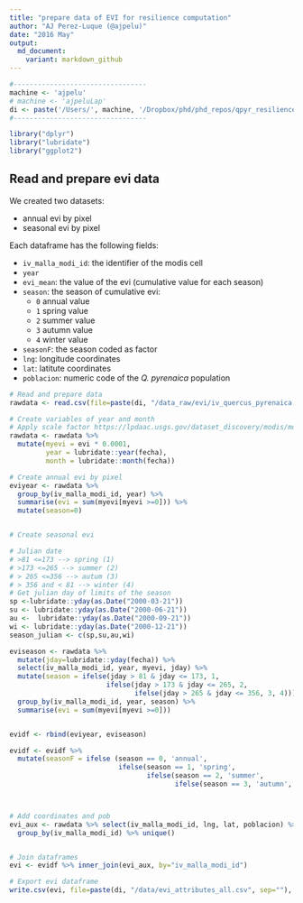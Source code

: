 ```yaml
---
title: "prepare data of EVI for resilience computation"
author: "AJ Perez-Luque (@ajpelu)"
date: "2016 May"
output:  
  md_document:
    variant: markdown_github
---
```

  
  
```r
#---------------------------------
machine <- 'ajpelu'
# machine <- 'ajpeluLap'
di <- paste('/Users/', machine, '/Dropbox/phd/phd_repos/qpyr_resilience', sep='')
#---------------------------------
```

```r
library("dplyr")
library("lubridate")
library("ggplot2")
```

## Read and prepare evi data

We created two datasets: 

* annual evi by pixel
* seasonal evi by pixel 

Each dataframe has the following fields: 

* `iv_malla_modi_id`: the identifier of the modis cell
* `year`
* `evi_mean`: the value of the evi (cumulative value for each season)
* `season`: the season of cumulative evi:
  * `0` annual value
  * `1` spring value
  * `2` summer value 
  * `3` autumn value 
  * `4` winter value 
* `seasonF`: the season coded as factor 
* `lng`: longitude coordinates
* `lat`: latitute coordinates 
* `poblacion`: numeric code of the *Q. pyrenaica* population 
  

```r
# Read and prepare data
rawdata <- read.csv(file=paste(di, "/data_raw/evi/iv_quercus_pyrenaica.csv", sep= ""), header = TRUE, sep = ',')

# Create variables of year and month 
# Apply scale factor https://lpdaac.usgs.gov/dataset_discovery/modis/modis_products_table/mod13q1 
rawdata <- rawdata %>% 
  mutate(myevi = evi * 0.0001,
         year = lubridate::year(fecha),
         month = lubridate::month(fecha))

# Create annual evi by pixel 
eviyear <- rawdata %>% 
  group_by(iv_malla_modi_id, year) %>%
  summarise(evi = sum(myevi[myevi >=0])) %>%
  mutate(season=0)


# Create seasonal evi 

# Julian date 
# >81 <=173 --> spring (1)
# >173 <=265 --> summer (2)
# > 265 <=356 --> autum (3)
# > 356 and < 81 --> winter (4)
# Get julian day of limits of the season
sp <-lubridate::yday(as.Date("2000-03-21"))
su <- lubridate::yday(as.Date("2000-06-21"))
au <-  lubridate::yday(as.Date("2000-09-21"))
wi <- lubridate::yday(as.Date("2000-12-21"))
season_julian <- c(sp,su,au,wi)

eviseason <- rawdata %>%
  mutate(jday=lubridate::yday(fecha)) %>%
  select(iv_malla_modi_id, year, myevi, jday) %>% 
  mutate(season = ifelse(jday > 81 & jday <= 173, 1,
                        ifelse(jday > 173 & jday <= 265, 2, 
                               ifelse(jday > 265 & jday <= 356, 3, 4)))) %>%
  group_by(iv_malla_modi_id, year, season) %>%
  summarise(evi = sum(myevi[myevi >=0]))


evidf <- rbind(eviyear, eviseason)

evidf <- evidf %>% 
  mutate(seasonF = ifelse (season == 0, 'annual',
                           ifelse(season == 1, 'spring',
                                  ifelse(season == 2, 'summer',
                                         ifelse(season == 3, 'autumn', 'winter')))))



# Add coordinates and pob 
evi_aux <- rawdata %>% select(iv_malla_modi_id, lng, lat, poblacion) %>%
  group_by(iv_malla_modi_id) %>% unique()


# Join dataframes 
evi <- evidf %>% inner_join(evi_aux, by="iv_malla_modi_id") 

# Export evi dataframe
write.csv(evi, file=paste(di, "/data/evi_attributes_all.csv", sep=""), row.names = FALSE)
```
